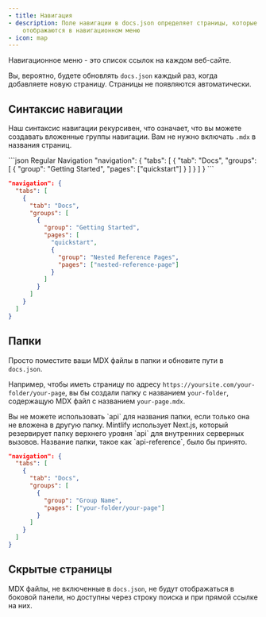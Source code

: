 ```yaml
---
- title: Навигация
- description: Поле навигации в docs.json определяет страницы, которые
    отображаются в навигационном меню
- icon: map
---
```


Навигационное меню - это список ссылок на каждом веб-сайте.

Вы, вероятно, будете обновлять `docs.json` каждый раз, когда добавляете новую страницу. Страницы не появляются автоматически.

## Синтаксис навигации

Наш синтаксис навигации рекурсивен, что означает, что вы можете создавать вложенные группы навигации. Вам не нужно включать `.mdx` в названия страниц.

<CodeGroup>
  ```json Regular Navigation
  "navigation": {
    "tabs": [
      {
        "tab": "Docs",
        "groups": [
          {
            "group": "Getting Started",
            "pages": ["quickstart"]
          }
        ]
      }
    ]
  }
  ```

  ```json Nested Navigation
  "navigation": {
    "tabs": [
      {
        "tab": "Docs",
        "groups": [
          {
            "group": "Getting Started",
            "pages": [
              "quickstart",
              {
                "group": "Nested Reference Pages",
                "pages": ["nested-reference-page"]
              }
            ]
          }
        ]
      }
    ]
  }
  ```
</CodeGroup>

## Папки

Просто поместите ваши MDX файлы в папки и обновите пути в `docs.json`.

Например, чтобы иметь страницу по адресу `https://yoursite.com/your-folder/your-page`, вы бы создали папку с названием `your-folder`, содержащую MDX файл с названием `your-page.mdx`.

<Warning>
  Вы не можете использовать `api` для названия папки, если только она не вложена в другую папку. Mintlify использует Next.js, который резервирует папку верхнего уровня `api` для внутренних серверных вызовов. Название папки, такое как `api-reference`, было бы принято.
</Warning>

```json Navigation With Folder
"navigation": {
  "tabs": [
    {
      "tab": "Docs",
      "groups": [
        {
          "group": "Group Name",
          "pages": ["your-folder/your-page"]
        }
      ]
    }
  ]
}
```

## Скрытые страницы

MDX файлы, не включенные в `docs.json`, не будут отображаться в боковой панели, но доступны через строку поиска и при прямой ссылке на них.
